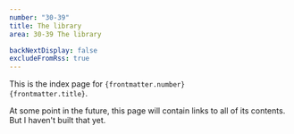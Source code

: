 ```yaml
---
number: "30-39"
title: The library
area: 30-39 The library

backNextDisplay: false
excludeFromRss: true
---
```


This is the index page for <code>{frontmatter.number} {frontmatter.title}</code>.

At some point in the future, this page will contain links to all of its contents. But I haven't built that yet.
